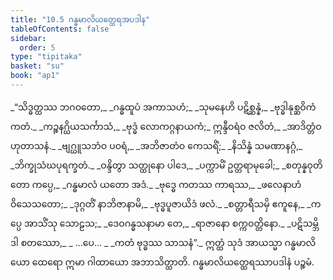 ```yaml
---
title: "10.5 ဂန္ဓမာလိယတ္ထေရအပဒါန"
tableOfContents: false
sidebar:
  order: 5
type: "tipitaka"
basket: "su"
book: "ap1"
---
```



<DynamicBreadcrumb />

<Division number="24" book="ap1" e="ch" v="20" p="149">

<Paragraph number="1796" type="verses" book="ap1">
_“သိဒ္ဓတ္ထဿ ဘဂဝတော,_  
_ဂန္ဓထူပံ အကာသဟံ;_  
_သုမနေဟိ ပဋိစ္ဆန္နံ,_  
_ဗုဒ္ဓါနုစ္ဆဝိကံ ကတံ._  

</Paragraph>

</Division>
<Division number="25" book="ap1" e="ch" v="20" p="149">

<Paragraph number="1797" type="verses" book="ap1">
_ကဉ္စနဂ္ဃိယသင်္ကာသံ,_  
_ဗုဒ္ဓံ လောကဂ္ဂနာယကံ;_  
ဣန္ဒီဝရံဝ ဇလိတံ,_  
_အာဒိတ္တံဝ ဟုတာသနံ._  

</Paragraph>

</Division>
<Division number="26" book="ap1" e="ch" v="20" p="149">

<Paragraph number="1798" type="verses" book="ap1">
_ဗျဂ္ဃူသဘံဝ ပဝရံ,_  
_အဘိဇာတံဝ ကေသရိံ;_  
_နိသိန္နံ သမဏာနဂ္ဂံ,_  
_ဘိက္ခုသံဃပုရက္ခတံ._  

</Paragraph>

</Division>
<Division number="27" book="ap1" e="ch" v="20" p="149">

<Paragraph number="1799" type="verses" book="ap1">
_ဝန္ဒိတွာ သတ္ထုနော ပါဒေ,_  
_ပက္ကာမိံ ဥတ္တရာမုခေါ;_  
_စတုန္နဝုတိတော ကပ္ပေ,_  
_ဂန္ဓမာလံ ယတော အဒံ._  

</Paragraph>

</Division>
<Division number="28" book="ap1" e="ch" v="20" p="149">

<Paragraph number="1800" type="verses" book="ap1">
_ဗုဒ္ဓေ ကတဿ ကာရဿ,_  
_ဖလေနာဟံ ဝိသေသတော;_  
_ဒုဂ္ဂတိံ နာဘိဇာနာမိ,_  
_ဗုဒ္ဓပူဇာယိဒံ ဖလံ._  

</Paragraph>

</Division>
<Division number="29" book="ap1" e="ch" v="20" p="149">

<Paragraph number="1801" type="verses" book="ap1">
_စတ္တာရီသမှိ ဧကူနေ,_  
_ကပ္ပေ အာသိံသု သောဠသ;_  
_ဒေဝဂန္ဓသနာမာ တေ,_  
_ရာဇာနော စက္ကဝတ္တိနော._  

</Paragraph>

</Division>
<Division number="30" book="ap1" e="ch" v="20" p="150">

<Paragraph number="1802" type="verses" book="ap1">
_ပဋိသမ္ဘိဒါ စတဿော,_  
_ …ပေ… _  
_ကတံ ဗုဒ္ဓဿ သာသနံ”._  

</Paragraph>

<Paragraph number="1803" book="ap1">
ဣတ္ထံ သုဒံ အာယသ္မာ ဂန္ဓမာလိယော ထေရော ဣမာ ဂါထာယော အဘာသိတ္ထာတိ.

</Paragraph>
</Division>

<Paragraph number="1804" type="center" book="ap1">
ဂန္ဓမာလိယတ္ထေရဿာပဒါနံ ပဉ္စမံ.
</Paragraph>